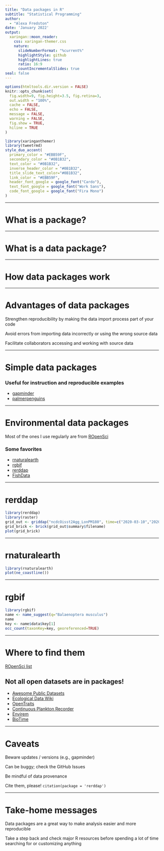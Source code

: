 ```yaml
---
title: "Data packages in R"
subtitle: "Statistical Programming"
author: 
  - "Alexa Fredston"
date: 'January 2022'
output:
  xaringan::moon_reader:
    css: xaringan-themer.css
    nature:
      slideNumberFormat: "%current%"
      highlightStyle: github
      highlightLines: true
      ratio: 16:9
      countIncrementalSlides: true
seal: false
---
```

<style>
.title-slide {
vertical-align: bottom !important; 
text-align: left !important;
}
</style>


```r
options(htmltools.dir.version = FALSE)
knitr::opts_chunk$set(
  fig.width=9, fig.height=3.5, fig.retina=3,
  out.width = "100%",
  cache = FALSE,
  echo = FALSE,
  message = FALSE, 
  warning = FALSE,
  fig.show = TRUE,
  hiline = TRUE
)
```

```r
library(xaringanthemer)
library(tweetrmd) 
style_duo_accent(
  primary_color = "#EBB59F",
  secondary_color = "#0B1B32",
  text_color = "#0B1B32",
  inverse_header_color = "#0B1B32",
  title_slide_text_color="#0B1B32",
  link_color = "#EBB59F",
  header_font_google = google_font("Cardo"),
  text_font_google = google_font("Work Sans"),
  code_font_google = google_font("Fira Mono")
)
```

---

# What is a package? 

---

# What is a data package? 

---

# How data packages work


---

# Advantages of data packages

Strengthen reproducibility by making the data import process part of your code

Avoid errors from importing data incorrectly or using the wrong source data

Facilitate collaborators accessing and working with source data

---

# Simple data packages

### Useful for instruction and reproducible examples 

* [gapminder](https://github.com/jennybc/gapminder)
* [palmerpenguins](https://github.com/allisonhorst/palmerpenguins/)

---

# Environmental data packages

Most of the ones I use regularly are from [ROpenSci]()

### Some favorites

* [rnaturalearth](https://github.com/ropensci/rnaturalearth)
* [rgbif]
* [rerddap](https://github.com/ropensci/rerddap)
* [FishData](https://github.com/James-Thorson/FishData)

---

# rerddap

```r
library(rerddap)
library(raster)
grid_out <- griddap("ncdcOisst2Agg_LonPM180", time=c("2020-03-10","2020-03-17"), latitude = c(39, 41), longitude = c(-74.5, -73.5), fields="sst")
grid_brick <- brick(grid_out$summary$filename)
plot(grid_brick)
```

---

# rnaturalearth

```r
library(rnaturalearth)
plot(ne_coastline())
```

---

# rgbif

```r
library(rgbif)
name <- name_suggest(q="Balaenoptera musculus")
name
key <- name$data$key[1]
occ_count(taxonKey=key, georeferenced=TRUE)
```

---

# Where to find them

[ROpenSci list](https://ropensci.org/packages/data-access/)

## Not all open datasets are in packages!

* [Awesome Public Datasets](https://github.com/awesomedata/awesome-public-datasets)
* [Ecological Data Wiki](https://ecologicaldata.org/)
* [OpenTraits](http://opentraits.org/)
* [Continuous Plankton Recorder](https://www.cprsurvey.org/data/our-data/)
* [Envirem](http://envirem.github.io/)
* [BioTime](https://biotime.st-andrews.ac.uk/)

---

# Caveats

Beware updates / versions (e.g., gapminder)

Can be buggy; check the GitHub Issues

Be mindful of data provenance 

Cite them, please!  `citation(package = 'rerddap')`

---

# Take-home messages

Data packages are a great way to make analysis easier and more reproducible 

Take a step back and check major R resources before spending a lot of time searching for or customizing anything


